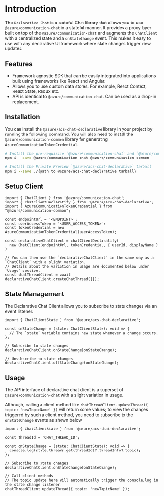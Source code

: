 
<Meta title="Stateful Chat Client/Introduction" />

# Introduction

The `Declarative Chat` is a stateful Chat library that allows you to use `@azure/communication-chat` in a stateful manner.
It provides a proxy layer built on top of the `@azure/communication-chat` and augments the `ChatClient` with a centralized state and a `onStateChange` event. This makes it easy to use with any declarative UI framework where state changes trigger view updates.

## Features

- Framework agnostic SDK that can be easily integrated into applications built using frameworks like React and Angular.
- Allows you to use custom data stores. For example, React Context, React State, Redux etc.
- API is identical to `@azure/communication-chat`. Can be used as a drop-in replacement.

## Installation

You can install the `@azure/acs-chat-declarative` library in your project by running the following command.
You will also need to install the `@azure/communication-common` library for generating `AzureCommunicationTokenCredential`.

```bash
# Install the pre-requisite `@azure/communication-chat` and `@azure/communication-common` library
npm i --save @azure/communication-chat @azure/communication-common

# Install the Private Preview `@azure/acs-chat-declarative` tarball
npm i --save ./{path to @azure/acs-chat-declarative tarball}
```

## Setup Client

```tsx
import { ChatClient } from '@azure/communication-chat';
import { chatClientDeclaratify } from '@azure/acs-chat-declarative';
import { AzureCommunicationTokenCredential } from "@azure/communication-common";

const endpointUrl = '<ENDPOINT>';
const userAccessToken = '<USER_ACCESS_TOKEN>';
const tokenCredential = new AzureCommunicationTokenCredential(userAccessToken);

const declarativeChatClient = chatClientDeclaratify(
  new ChatClient(endpointUrl, tokenCredential, { userId, displayName }
)

// You can then use the `declarativeChatClient` in the same way as a `ChatClient` with a slight variation.
// Details about the variation in usage are documented below under `Usage` section.
const chatThreadClient = await declarativeChatClient.createChatThread({});
```

## State Management

The Declarative Chat Client allows you to subscribe to state changes via an event listener.

```tsx
import { ChatClientState } from '@azure/acs-chat-declarative';

const onStateChange = (state: ChatClientState): void => {
  // The `state` variable contains new state whenever a change occurs.
};

// Subscribe to state changes
declarativeChatClient.onStateChange(onStateChange);

// Unsubscribe to state changes
declarativeChatClient.offStateChange(onStateChange);
```

## Usage

The API interface of declarative chat client is a superset of `@azure/communication-chat` with a slight variation in usage.

Although, calling a client method like `chatThreadClient.updateThread({ topic: 'newTopicName' })` will return some values; to view the changes triggered by such a client method, you need to subscribe to the `onStateChange` events as shown below.

```tsx
import { ChatClientState } from '@azure/acs-chat-declarative';

const threadId = 'CHAT_THREAD_ID';

const onStateChange = (state: ChatClientState): void => {
  console.log(state.threads.get(threadId)?.threadInfo?.topic);
};

// Subscribe to state changes
declarativeChatClient.onStateChange(onStateChange);

// Call client methods
// The topic update here will automatically trigger the console.log in the state change listener.
chatThreadClient.updateThread({ topic: 'newTopicName' });
```
